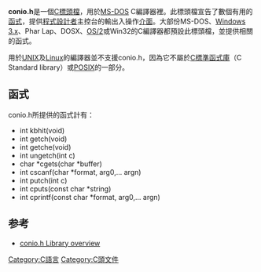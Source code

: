 {{noteTA|G1=IT}}
{{lowercase}}

'''conio.h'''是一個[[C語言|C]][[頭文件|標頭檔]]，用於[[MS-DOS|MS-DOS]] C編譯器裡。此標頭檔宣告了數個有用的[[子程序|函式]]，提供[[程序員|程式設計者]]主控台的輸出入操作[[介面_(程式設計)|介面]]。大部份MS-DOS、[[Windows_3.x|Windows 3.x]]、Phar Lap、DOSX、[[OS/2|OS/2]]或Win32的C編譯器都預設此標頭檔，並提供相關的函式。

用於[[UNIX|UNIX]]及[[Linux|Linux]]的編譯器並不支援conio.h，因為它不屬於[[C標準函式庫|C標準函式庫]]（C Standard library）或[[POSIX|POSIX]]的一部分。

== 函式 ==
conio.h所提供的函式計有：
* int kbhit(void) 	       
* int getch(void) 	        
* int getche(void) 	        
* int ungetch(int c) 	        
* char *cgets(char *buffer) 	
* int cscanf(char *format, arg0,... argn) 	
* int putch(int c) 	
* int cputs(const char *string) 	
* int cprintf(const char *format, arg0,... argn)

== 参考 ==
* [http://code-reference.com/c/conio.h conio.h Library overview ]{{Wayback|url=http://code-reference.com/c/conio.h |date=20130208081247 }}

[[Category:C語言|Category:C語言]]
[[Category:C頭文件|Category:C頭文件]]